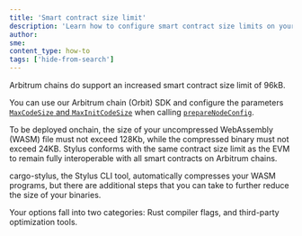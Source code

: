 ```yaml
---
title: 'Smart contract size limit'
description: 'Learn how to configure smart contract size limits on your Arbitrum chain'
author:
sme:
content_type: how-to
tags: ['hide-from-search']
---
```


<!-- Basic smart contract info (default), but it is customizable -->
Arbitrum chains do support an increased smart contract size limit of 96kB. 

<!-- ## Smart contract size limitations
	 - Explain the limitations of the smart contract size
	 - Explain why these limitations exist
-->


<!-- ## Smart contract size impact on deployment 
	 - Explain how the contract size impacts the deployment
-->


<!-- ## Guidance/Recommendations on contract size limit -->


<!-- How to increase the maximum smart contract size -->
You can use our Arbitrum chain (Orbit) SDK and configure the parameters [`MaxCodeSize` and `MaxInitCodeSize`](https://docs.arbitrum.io/launch-arbitrum-chain/faq-troubleshooting/troubleshooting-building-arbitrum-chain#can-i-increase-the-maximum-contract-size-for-my-arbitrum-chain:~:text=MaxCodeSize%20and%20MaxInitCodeSize) when calling [`prepareNodeConfig`](https://github.com/OffchainLabs/arbitrum-orbit-sdk/blob/main/examples/prepare-node-config/index.ts#L43).

<!-- ## Best practices for optimization -->


<!-- ## Impacts of increasing the size 
	 - What implications/downsides of increasing the size limit
	 - i.e., higher gas fees, performance impacts
-->

<!-- Stylus - this blurb is from [here](https://docs.arbitrum.io/stylus/how-tos/optimizing-binaries)-->
To be deployed onchain, the size of your uncompressed WebAssembly (WASM) file must not exceed 128Kb, while the compressed binary must not exceed 24KB. Stylus conforms with the same contract size limit as the EVM to remain fully interoperable with all smart contracts on Arbitrum chains.

cargo-stylus, the Stylus CLI tool, automatically compresses your WASM programs, but there are additional steps that you can take to further reduce the size of your binaries.

Your options fall into two categories: Rust compiler flags, and third-party optimization tools.